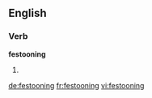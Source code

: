 ==English==

===Verb===
'''festooning'''

# {{present participle of|[[festoon]]}}

[[de:festooning]]
[[fr:festooning]]
[[vi:festooning]]